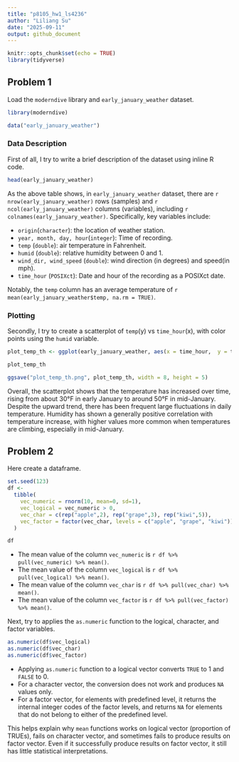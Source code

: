 ```yaml
---
title: "p8105_hw1_ls4236"
author: "Liliang Su"
date: "2025-09-11"
output: github_document
---
```


```r
knitr::opts_chunk$set(echo = TRUE)
library(tidyverse)
```

## Problem 1

Load the `moderndive` library and `early_january_weather` dataset.
```r
library(moderndive)

data("early_january_weather")
```

### Data Description

First of all, I try to write a brief description of the dataset using inline R code.

```r
head(early_january_weather)
```
As the above table shows, in `early_january_weather` dataset, there are `r nrow(early_january_weather)` rows (samples) and `r ncol(early_january_weather)` columns (variables), including `r colnames(early_january_weather)`. Specifically, key variables include:

- `origin`(`character`): the location of weather station.
- `year, month, day, hour`(`integer`): Time of recording.
- `temp` (`double`): air temperature in Fahrenheit.
- `humid` (`double`): relative humidity between 0 and 1.
- `wind_dir, wind_speed` (`double`): wind direction (in degrees) and speed(in mph).
- `time_hour` (`POSIXct`): Date and hour of the recording as a POSIXct date.

Notably, the `temp` column has an average temperature of `r mean(early_january_weather$temp, na.rm = TRUE)`.

### Plotting

Secondly, I try to create a scatterplot of `temp`(y) vs `time_hour`(x), with color points using the `humid` variable.

```r
plot_temp_th <- ggplot(early_january_weather, aes(x = time_hour,  y = temp, color = humid)) + geom_point() + labs(x = "Time (hourly)", y = "Temperature", color = "Humidity")

plot_temp_th

ggsave("plot_temp_th.png", plot_temp_th, width = 8, height = 5)
```
Overall, the scatterplot shows that the temperature has increased over time, rising from about 30°F in early January to around 50°F in mid-January. Despite the upward trend, there has been frequent large fluctuations in daily temperature. Humidity has shown a generally positive correlation with temperature increase, with higher values more common when temperatures are climbing, especially in mid-January.


## Problem 2

Here create a dataframe.

```r
set.seed(123)
df <-
  tibble(
    vec_numeric = rnorm(10, mean=0, sd=1),
    vec_logical = vec_numeric > 0,
    vec_char = c(rep("apple",2), rep("grape",3), rep("kiwi",5)),
    vec_factor = factor(vec_char, levels = c("apple", "grape", "kiwi"))
  )

df
```
- The mean value of the column `vec_numeric` is `r df %>% pull(vec_numeric) %>% mean()`.
- The mean value of the column `vec_logical` is `r df %>% pull(vec_logical) %>% mean()`.
- The mean value of the column `vec_char` is `r df %>% pull(vec_char) %>% mean()`.
- The mean value of the column `vec_factor` is `r df %>% pull(vec_factor) %>% mean()`.

Next, try to applies the `as.numeric` function to the logical, character, and factor variables.
```r
as.numeric(df$vec_logical)
as.numeric(df$vec_char)
as.numeric(df$vec_factor)
```
- Applying `as.numeric` function to a logical vector converts `TRUE` to 1 and `FALSE` to 0. 
- For a character vector, the conversion does not work and produces `NA` values only.
- For a factor vector, for elements with predefined level, it returns the internal integer codes of the factor levels, and returns `NA` for elements that do not belong to either of the predefined level. 

This helps explain why `mean` functions works on logical vector (proportion of TRUEs), fails on character vector, and sometimes fails to produce results on factor vector. Even if it successfully produce results on factor vector, it still has little statistical interpretations.
